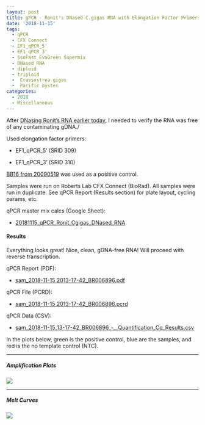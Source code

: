 ```yaml
---
layout: post
title: qPCR - Ronit's DNased C.gigas RNA with Elongation Factor Primers
date: '2018-11-15'
tags:
  - qPCR
  - CFX Connect
  - EF1_qPCR_5'
  - EF1_qPCR_3'
  - SsoFast EvaGreen Supermix
  - DNased RNA
  - diploid
  - triploid
  -  Crassostrea gigas
  -  Pacific oyster
categories:
  - 2018
  - Miscellaneous
---
```

After [DNasing Ronit's RNA earlier today](https://robertslab.github.io/sams-notebook/posts/2018-11-15-DNase---Ronits-C.gigas-Ctenidia-RNA/), I needed to verify the RNA was free of any contaminating gDNA./

Used elongation factor primers:

  * EF1_qPCR_5' (SRID 309)


  * EF1_qPCR_3' (SRID 310)

  [BB16 from 20090519](2009-05-15-gdna-isolation-macs-bb-and-dh-site-samples.html) was used as a positive control.

  Samples were run on Roberts Lab CFX Connect (BioRad). All samples were run in duplicate. See qPCR Report (Results section) for plate layout, cycling params, etc.

  qPCR master mix calcs (Google Sheet):

* [20181115_qPCR_Ronit_Cgigas_DNased_RNA](https://docs.google.com/spreadsheets/d/1OYVf7XhUydsK7SrhT3plEL0ykcRIrxzy1Wf7f9OOe68/edit?usp=sharing)

#### Results

Everything looks great! Nice, clean, gDNA-free RNA! Will proceed with reverse transcription.

qPCR Report (PDF):

  * [sam_2018-11-15 2013-17-42_BR006896.pdf](https://owl.fish.washington.edu/Athaliana/qPCR_data/qPCR_reports/sam_2018-11-15%2013-17-42_BR006896.pdf)

qPCR File (PCRD):

  * [sam_2018-11-15 2013-17-42_BR006896.pcrd](https://owl.fish.washington.edu/scaphapoda/qPCR_data/cfx_connect_data/sam_2018-11-15%2013-17-42_BR006896.pcrd)

qPCR Data (CSV):

  * [sam_2018-11-15_13-17-42_BR006896_-__Quantification_Cq_Results.csv](https://owl.fish.washington.edu/Athaliana/qPCR_data/sam_2018-11-15_13-17-42_BR006896_-__Quantification_Cq_Results.csv)


In the plots below, green is the positive control, blue are the samples, and red is the no template control (NTC).

---

##### Amplification Plots

![](https://owl.fish.washington.edu/Athaliana/qPCR_data/sam_2018-11-15_2013-17-42_amp_plots.png)



* * *

##### Melt Curves

![](https://owl.fish.washington.edu/Athaliana/qPCR_data/sam_2018-11-15_2013-17-42_melt_plots.png)
